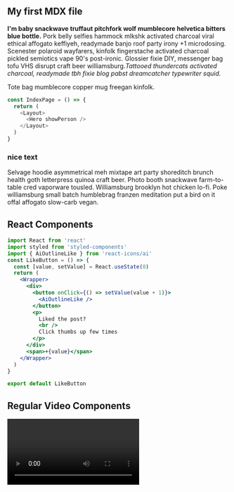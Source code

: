 
<section className='mdx-page'>

## My first MDX file

**I'm baby snackwave truffaut pitchfork wolf mumblecore helvetica bitters blue bottle.**
Pork belly selfies hammock mlkshk activated charcoal viral ethical affogato keffiyeh,
readymade banjo roof party irony +1 microdosing. Scenester polaroid wayfarers, kinfolk fingerstache activated charcoal pickled semiotics vape 90's post-ironic. Glossier fixie DIY, messenger bag tofu VHS disrupt craft beer williamsburg._Tattooed thundercats activated charcoal, readymade tbh fixie blog pabst dreamcatcher typewriter squid._

Tote bag mumblecore copper mug freegan kinfolk.

<div className="code">

```js
const IndexPage = () => {
  return (
    <Layout>
      <Hero showPerson />
    </Layout>
  )
}
```

</div>

<div className='nice-text'>

<h3>nice text</h3>

<FiInfo className="nice-text-icon"></FiInfo>

Selvage hoodie asymmetrical meh mixtape art party shoreditch brunch health goth letterpress quinoa craft beer. Photo booth snackwave farm-to-table cred vaporware tousled. Williamsburg brooklyn hot chicken lo-fi. Poke williamsburg small batch humblebrag franzen meditation put a bird on it offal affogato slow-carb vegan.

</div>

<h2>React Components</h2>

<Counter />

```jsx
import React from 'react'
import styled from 'styled-components'
import { AiOutlineLike } from 'react-icons/ai'
const LikeButton = () => {
  const [value, setValue] = React.useState(0)
  return (
    <Wrapper>
      <div>
        <button onClick={() => setValue(value + 1)}>
          <AiOutlineLike />
        </button>
        <p>
          Liked the post?
          <br />
          Click thumbs up few times
        </p>
      </div>
      <span>+{value}</span>
    </Wrapper>
  )
}

export default LikeButton
```

<LikeButton />

<h2>Regular Video Components</h2>

<RegVideo />

<Video />

<a
  target="_blank"
  href="https://www.gatsbyjs.org/docs/working-with-video/#hosting-your-own-html5-video-files"
>
  Gatsby video
</a>

<div>
css

```jsx
.video {
    overflow: hidden;
    /* // Calculated from the aspect ration of the content (in case of 16:9 it is 9/16= 0.5625) */
    padding-top: 56.25%;
    position: relative;
    border-radius: var(--radius);
  }
 .video iframe {
    border: 0;
    height: 100%;
    left: 0;
    position: absolute;
    top: 0;
    width: 100%;
  }
```

 </div>
<br />
<br />
<br />
<h2>Inline Image</h2>

<div className='mdx-img'>

![nice image](../assets/gatsby-1.png)

</div>
Styling inline images is not so obvious

<h2>regular h2</h2>
<h2 title="true">title h2</h2>
<h4>inline code</h4>

`console.log("Hi")`

<h4>blockquote element</h4>

<blockquote display="default">
  banjo roof party irony +1 microdosing. Scenester polaroid wayfarers
</blockquote>

<blockquote display="info">
  banjo roof party irony +1 microdosing. Scenester polaroid wayfarers
</blockquote>

<blockquote display="warning">
  banjo roof party irony +1 microdosing. Scenester polaroid wayfarers
</blockquote>

<blockquote>
  banjo roof party irony +1 microdosing. Scenester polaroid wayfarers
</blockquote>

<Link to="/posts" className="btn center-btn">
  Back to all posts
</Link>

</section>

